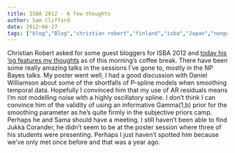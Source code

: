 ```yaml
---
title: ISBA 2012 - A few thoughts
author: Sam Clifford
date: 2012-06-27
tags: ["blog","Blog","christian robert","finland","isba","Japan","nonparametrics","statistics","travel"]
---
```


Christian Robert asked for some guest bloggers for ISBA 2012 and [today his 'og features my thoughts](http://xianblog.wordpress.com/2012/06/27/isba-2012-guest-post/) as of this morning's coffee break. There have been some really amazing talks in the sessions I've gone to, mostly in the NP Bayes talks. My poster went well, I had a good discussion with Daniel Williamson about some of the shortfalls of P-spline models when smoothing temporal data. Hopefully I convinced him that my use of AR residuals means I'm not modelling noise with a highly oscillatory spline. I don't think I can convince him of the validity of using an informative Gamma(1,b) prior for the smoothing parameter as he's quite firmly in the subjective priors camp. Perhaps he and Sama should have a meeting. I still haven't been able to find Jukka Corander, he didn't seem to be at the poster session where three of his students were presenting. Perhaps I just haven't spotted him because we've only met once before and that was a year ago.